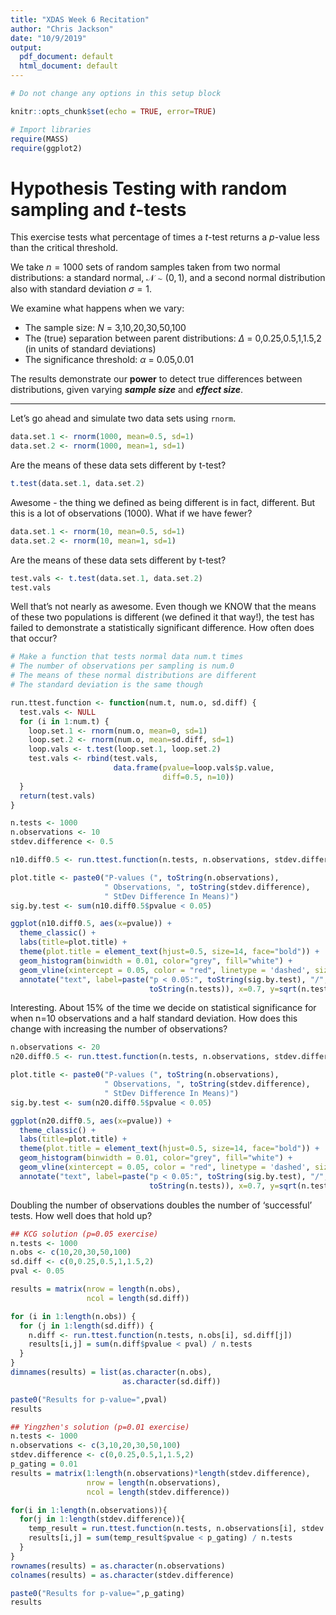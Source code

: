 ```yaml
---
title: "XDAS Week 6 Recitation"
author: "Chris Jackson"
date: "10/9/2019"
output:
  pdf_document: default
  html_document: default
---
```


```r
# Do not change any options in this setup block

knitr::opts_chunk$set(echo = TRUE, error=TRUE)

# Import libraries
require(MASS)
require(ggplot2)
```

# Hypothesis Testing with random sampling and $t$-tests

This exercise tests what percentage of times a $t$-test returns a $p$-value less than the critical threshold.

We take $n=1000$ sets of random samples taken from two normal distributions: a standard normal, $\mathcal{N} \sim (0,1)$, and a second normal distribution also with standard deviation $\sigma=1$.

We examine what happens when we vary:

+ The sample size: $N$ = 3,10,20,30,50,100
+ The (true) separation between parent distributions: $\Delta$ = 0,0.25,0.5,1,1.5,2 (in units of standard deviations)
+ The significance threshold: $\alpha$ = 0.05,0.01

The results demonstrate our **power** to detect true differences between distributions, given varying _**sample size**_ and _**effect size**_.

---

Let's go ahead and simulate two data sets using `rnorm`.

```r

data.set.1 <- rnorm(1000, mean=0.5, sd=1)
data.set.2 <- rnorm(1000, mean=1, sd=1)

```

Are the means of these data sets different by t-test? 

```r
t.test(data.set.1, data.set.2)
```

Awesome - the thing we defined as being different is in fact, different. But this is a lot of observations (1000). What if we have fewer?

```r
data.set.1 <- rnorm(10, mean=0.5, sd=1)
data.set.2 <- rnorm(10, mean=1, sd=1)
```

Are the means of these data sets different by t-test? 

```r
test.vals <- t.test(data.set.1, data.set.2)
test.vals
```

Well that's not nearly as awesome. Even though we KNOW that the means of these two populations is different (we defined it that way!), the test has failed to demonstrate a statistically significant difference. How often does that occur?

```r

# Make a function that tests normal data num.t times
# The number of observations per sampling is num.0
# The means of these normal distributions are different
# The standard deviation is the same though

run.ttest.function <- function(num.t, num.o, sd.diff) {
  test.vals <- NULL
  for (i in 1:num.t) {
    loop.set.1 <- rnorm(num.o, mean=0, sd=1)
    loop.set.2 <- rnorm(num.o, mean=sd.diff, sd=1)
    loop.vals <- t.test(loop.set.1, loop.set.2)
    test.vals <- rbind(test.vals,
                       data.frame(pvalue=loop.vals$p.value, 
                                  diff=0.5, n=10))
  }
  return(test.vals)
}

n.tests <- 1000
n.observations <- 10
stdev.difference <- 0.5

n10.diff0.5 <- run.ttest.function(n.tests, n.observations, stdev.difference)

plot.title <- paste0("P-values (", toString(n.observations),
                     " Observations, ", toString(stdev.difference),
                     " StDev Difference In Means)")
sig.by.test <- sum(n10.diff0.5$pvalue < 0.05)

ggplot(n10.diff0.5, aes(x=pvalue)) +
  theme_classic() + 
  labs(title=plot.title) +
  theme(plot.title = element_text(hjust=0.5, size=14, face="bold")) +
  geom_histogram(binwidth = 0.01, color="grey", fill="white") +
  geom_vline(xintercept = 0.05, color = "red", linetype = 'dashed', size=1) +
  annotate("text", label=paste("p < 0.05:", toString(sig.by.test), "/",
                               toString(n.tests)), x=0.7, y=sqrt(n.tests))
```

Interesting. About 15% of the time we decide on statistical significance for when n=10 observations and a half standard deviation. How does this change with increasing the number of observations?

```r

n.observations <- 20
n20.diff0.5 <- run.ttest.function(n.tests, n.observations, stdev.difference)

plot.title <- paste0("P-values (", toString(n.observations),
                     " Observations, ", toString(stdev.difference),
                     " StDev Difference In Means)")
sig.by.test <- sum(n20.diff0.5$pvalue < 0.05)

ggplot(n20.diff0.5, aes(x=pvalue)) +
  theme_classic() + 
  labs(title=plot.title) +
  theme(plot.title = element_text(hjust=0.5, size=14, face="bold")) +
  geom_histogram(binwidth = 0.01, color="grey", fill="white") +
  geom_vline(xintercept = 0.05, color = "red", linetype = 'dashed', size=1) +
  annotate("text", label=paste("p < 0.05:", toString(sig.by.test), "/",
                               toString(n.tests)), x=0.7, y=sqrt(n.tests))
```

Doubling the number of observations doubles the number of 'successful' tests. How well does that hold up?

```r
## KCG solution (p=0.05 exercise)
n.tests <- 1000
n.obs <- c(10,20,30,50,100)
sd.diff <- c(0,0.25,0.5,1,1.5,2)
pval <- 0.05

results = matrix(nrow = length(n.obs),
                 ncol = length(sd.diff))

for (i in 1:length(n.obs)) {
  for (j in 1:length(sd.diff)) {
    n.diff <- run.ttest.function(n.tests, n.obs[i], sd.diff[j])
    results[i,j] = sum(n.diff$pvalue < pval) / n.tests
  }
}
dimnames(results) = list(as.character(n.obs),
                         as.character(sd.diff))

paste0("Results for p-value=",pval)
results
```

```r
## Yingzhen's solution (p=0.01 exercise)
n.tests <- 1000
n.observations <- c(3,10,20,30,50,100)
stdev.difference <- c(0,0.25,0.5,1,1.5,2)
p_gating = 0.01
results = matrix(1:length(n.observations)*length(stdev.difference),
                 nrow = length(n.observations),
                 ncol = length(stdev.difference))

for(i in 1:length(n.observations)){
  for(j in 1:length(stdev.difference)){
    temp_result = run.ttest.function(n.tests, n.observations[i], stdev.difference[j])
    results[i,j] = sum(temp_result$pvalue < p_gating) / n.tests
  }
}
rownames(results) = as.character(n.observations)
colnames(results) = as.character(stdev.difference)

paste0("Results for p-value=",p_gating)
results
```
